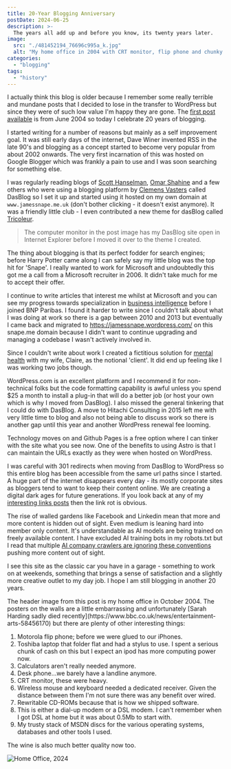 ```yaml
---
title: 20-Year Blogging Anniversary
postDate: 2024-06-25
description: >-
  The years all add up and before you know, its twenty years later.
image:
  src: "./481452194_76696c995a_k.jpg"
  alt: "My home office in 2004 with CRT monitor, flip phone and chunky laptop. There is a bookshelf on the right with a number of software development related works on. A pin board behind the desk has a small toy figure still in the package labeled 'geek man' and a certificate entitled 'know it all'. The posters on the wall are of Buffy the Vampire Slayer and Sarah Harding in an FHM calendar. On the monitor screen is a browser window showing this blog in its original form."
categories:
  - "blogging"
tags:
  - "history"
---
```


I actually think this blog is older because I remember some really terrible and mundane posts that I decided to lose in the transfer to WordPress but since they were of such low value I'm happy they are gone. The [first post available](https://snape.me/2004/06/25/sprint-review-time) is from June 2004 so today I celebrate 20 years of blogging.

I started writing for a number of reasons but mainly as a self improvement goal. It was still early days of the internet, Dave Winer invented RSS in the late 90's and blogging as a concept started to become very popular from about 2002 onwards. The very first incarnation of this was hosted on Google Blogger which was frankly a pain to use and I was soon searching for something else.

I was regularly reading blogs of [Scott Hanselman](https://www.hanselman.com/blog), [Omar Shahine](https://www.omarknows.com/) and a few others who were using a blogging platform by [Clemens Vasters](https://vasters.com/clemens) called DasBlog so I set it up and started using it hosted on my own domain at `www.jamessnape.me.uk` (don't bother clicking - it doesn't exist anymore). It was a friendly little club - I even contributed a new theme for dasBlog called [Tricoleur](https://github.com/shanselman/dasblog/blob/036f9f29c2056124d4e976ede2c9d75e8c026ea2/source/newtelligence.DasBlog.Web/themes/Tricoleur/homeTemplate.blogtemplate#L95C1-L96C1).

> The computer monitor in the post image has my DasBlog site open in Internet Explorer before I moved it over to the theme I created.

The thing about blogging is that its perfect fodder for search engines; before Harry Potter came along I can safely say my little blog was the top hit for 'Snape'. I really wanted to work for Microsoft and undoubtedly this got me a call from a Microsoft recruiter in 2006. It didn't take much for me to accept their offer.

I continue to write articles that interest me whilst at Microsoft and you can see my progress towards specialization in [business intelligence](http://snape.me/category/business-intelligence) before I joined BNP Paribas. I found it harder to write since I couldn't talk about what I was doing at work so there is a gap between 2010 and 2013 but eventually I came back and migrated to https://jamessnape.wordpress.com/ on this snape.me domain because I didn't want to continue upgrading and managing a codebase I wasn't actively involved in.

Since I couldn't write about work I created a fictitious solution for [mental health](http://localhost:4321/tag/mental-health-project) with my wife, Claire, as the notional 'client'. It did end up feeling like I was working two jobs though.

WordPress.com is an excellent platform and I recommend it for non-technical folks but the code formatting capability is awful unless you spend $25 a month to install a plug-in that will do a better job (or host your own which is why I moved from DasBlog). I also missed the general tinkering that I could do with DasBlog. A move to Hitachi Consulting in 2015 left me with very little time to blog and also not being able to discuss work so there is another gap until this year and another WordPress renewal fee looming.

Technology moves on and Github Pages is a free option where I can tinker with the site what you see now. One of the benefits to using Astro is that I can maintain the URLs exactly as they were when hosted on WordPress.

I was careful with 301 redirects when moving from DasBlog to WordPress so this entire blog has been accessible from the same url paths since I started. A huge part of the internet disappears every day - its mostly corporate sites as bloggers tend to want to keep their content online. We are creating a digital dark ages for future generations. If you look back at any of my [interesting links posts](http://snape.me/category/reference) then the link rot is obvious.

The rise of walled gardens like Facebook and Linkedin mean that more and more content is hidden out of sight. Even medium is leaning hard into member only content. It's understandable as AI models are being trained on freely available content. I have excluded AI training bots in my robots.txt but I read that multiple [AI company crawlers are ignoring these conventions](https://www.reuters.com/technology/artificial-intelligence/multiple-ai-companies-bypassing-web-standard-scrape-publisher-sites-licensing-2024-06-21/) pushing more content out of sight.

I see this site as the classic car you have in a garage - something to work on at weekends, something that brings a sense of satisfaction and a slightly more creative outlet to my day job. I hope I am still blogging in another 20 years.

<Aside type="note" title="Header Image">
The header image from this post is my home office in October 2004. The posters on the walls are a little embarrassing and unfortunately [Sarah Harding sadly died recently](https://www.bbc.co.uk/news/entertainment-arts-58456170) but there are plenty of other interesting things:

1. Motorola flip phone; before we were glued to our iPhones.
2. Toshiba laptop that folder flat and had a stylus to use. I spent a serious chunk of cash on this but I expect an ipod has more computing power now.
3. Calculators aren't really needed anymore.
4. Desk phone...we barely have a landline anymore.
5. CRT monitor, these were heavy.
6. Wireless mouse and keyboard needed a dedicated receiver. Given the distance between them I'm not sure there was any benefit over wired.
7. Rewritable CD-ROMs because that is how we shipped software.
8. This is either a dial-up modem or a DSL modem. I can't remember when I got DSL at home but it was about 0.5Mb to start with.
9. My trusty stack of MSDN discs for the various operating systems, databases and other tools I used.

The wine is also much better quality now too.

![Home Office, 2024](481452194_76696c995a_k-numbered.jpg)
</Aside>
